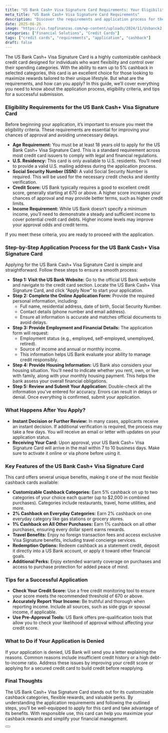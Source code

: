 ```yaml
---
title: "US Bank Cash+ Visa Signature Card Requirements: Your Eligibility Guide"
meta_title: "US Bank Cash+ Visa Signature Card Requirements"
description: "Discover the requirements and application process for the US Bank Cash+ Visa Signature Card. Learn how to maximize your cashback rewards and meet eligibility criteria to enjoy personalized and flexible benefits."
date: 2025-06-26
image: "https://us.topfinanzas.com/wp-content/uploads/2024/11/Usbanck2.webp"
categories: ["Financial Solutions", "Credit Cards"]
tags: ["credit cards", "requirements", "application", "cashback"]
draft: false
---
```


The US Bank Cash+ Visa Signature Card is a highly customizable cashback credit card designed for individuals who want flexibility and control over their spending categories. With the ability to earn up to 5% cashback in selected categories, this card is an excellent choice for those looking to maximize rewards tailored to their unique lifestyle. But what are the requirements, and how can you apply? In this guide, we’ll cover everything you need to know about the application process, eligibility criteria, and tips for a successful submission.

### Eligibility Requirements for the US Bank Cash+ Visa Signature Card

Before beginning your application, it’s important to ensure you meet the eligibility criteria. These requirements are essential for improving your chances of approval and avoiding unnecessary delays.

* **Age Requirement:** You must be at least 18 years old to apply for the US Bank Cash+ Visa Signature Card. This is a standard requirement across most credit card issuers to comply with legal and financial regulations.
* **U.S. Residency:** This card is only available to U.S. residents. You’ll need to provide a valid U.S. mailing address during the application process.
* **Social Security Number (SSN):** A valid Social Security Number is required. This will be used for the necessary credit checks and identity verification.
* **Credit Score:** US Bank typically requires a good to excellent credit score, generally starting at 670 or above. A higher score increases your chances of approval and may provide better terms, such as higher credit limits.
* **Income Requirement:** While US Bank doesn’t specify a minimum income, you’ll need to demonstrate a steady and sufficient income to cover potential credit card debts. Higher income levels may improve your approval odds and credit terms.

If you meet these criteria, you are ready to proceed with the application.

### Step-by-Step Application Process for the US Bank Cash+ Visa Signature Card

Applying for the US Bank Cash+ Visa Signature Card is simple and straightforward. Follow these steps to ensure a smooth process:

* **Step 1: Visit the US Bank Website:** Go to the official US Bank website and navigate to the credit card section. Locate the US Bank Cash+ Visa Signature Card, and click “Apply Now” to start your application.
* **Step 2: Complete the Online Application Form:** Provide the required personal information, including:
  * Full name, residential address, date of birth, Social Security Number.
  * Contact details (phone number and email address).
  * Ensure all information is accurate and matches official documents to avoid delays.
* **Step 3: Provide Employment and Financial Details:** The application form will request:
  * Employment status (e.g., employed, self-employed, unemployed, retired).
  * Source of income and annual or monthly income.
  * This information helps US Bank evaluate your ability to manage credit responsibly.
* **Step 4: Provide Housing Information:** US Bank also considers your housing situation. You’ll need to indicate whether you rent, own, or live with family, along with your monthly housing payment. This helps the bank assess your overall financial obligations.
* **Step 5: Review and Submit Your Application:** Double-check all the information you’ve entered for accuracy. Errors can result in delays or denial. Once everything is confirmed, submit your application.

### What Happens After You Apply?

* **Instant Decision or Further Review:** In many cases, applicants receive an instant decision. If additional verification is required, the process may take a few days. You will receive an email or letter with updates on your application status.
* **Receiving Your Card:** Upon approval, your US Bank Cash+ Visa Signature Card will arrive in the mail within 7 to 10 business days. Make sure to activate it online or via phone before using it.

### Key Features of the US Bank Cash+ Visa Signature Card

This card offers several unique benefits, making it one of the most flexible cashback cards available:

* **Customizable Cashback Categories:** Earn 5% cashback on up to two categories of your choice each quarter (up to $2,000 in combined purchases). Categories include restaurants, travel, home utilities, and more.
* **2% Cashback on Everyday Categories:** Earn 2% cashback on one everyday category like gas stations or grocery stores.
* **1% Cashback on All Other Purchases:** Earn 1% cashback on all other purchases, ensuring every dollar spent earns rewards.
* **Travel Benefits:** Enjoy no foreign transaction fees and access exclusive Visa Signature benefits, including travel concierge services.
* **Redemption Options:** Redeem cashback as a statement credit, deposit it directly into a US Bank account, or apply it toward other financial goals.
* **Additional Perks:** Enjoy extended warranty coverage on purchases and access to purchase protection for added peace of mind.

### Tips for a Successful Application

* **Check Your Credit Score:** Use a free credit monitoring tool to ensure your score meets the recommended threshold of 670 or above.
* **Accurately Report Your Income:** Be truthful and thorough when reporting income. Include all sources, such as side gigs or spousal income, if applicable.
* **Use Pre-Approval Tools:** US Bank offers pre-qualification tools that allow you to check your likelihood of approval without affecting your credit score.

### What to Do if Your Application is Denied

If your application is denied, US Bank will send you a letter explaining the reasons. Common reasons include insufficient credit history or a high debt-to-income ratio. Address these issues by improving your credit score or applying for a secured credit card to build credit before reapplying.

### Final Thoughts

The US Bank Cash+ Visa Signature Card stands out for its customizable cashback categories, flexible rewards, and valuable perks. By understanding the application requirements and following the outlined steps, you’ll be well-equipped to apply for this card and take advantage of its benefits. With responsible use, this card can help you maximize your cashback rewards and simplify your financial management.

<Button label="Apply on Official Site" link="https://www.usbank.com/credit-cards/cash-plus-visa-signature-credit-card.html" target="_blank" />

